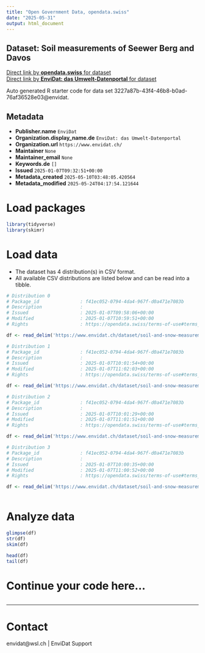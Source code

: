 ```yaml
---
title: "Open Government Data, opendata.swiss"
date: "2025-05-31"
output: html_document
---
```


## Dataset: Soil measurements of Seewer Berg and Davos



[Direct link by **opendata.swiss** for dataset](https://opendata.swiss/de/dataset/soil-measurements-of-seewer-berg-and-davos)<br>
[Direct link by **EnviDat: das Umwelt-Datenportal** for dataset](https://www.envidat.ch/#/metadata/soil-and-snow-measurements)

Auto generated R starter code for data set 3227a87b-43f4-46b8-b0ad-76af36528e03@envidat.

## Metadata

- **Publisher.name** `EnviDat`
- **Organization.display_name.de** `EnviDat: das Umwelt-Datenportal`
- **Organization.url** `https://www.envidat.ch/`
- **Maintainer** `None`
- **Maintainer_email** `None`
- **Keywords.de** `[]`
- **Issued** `2025-01-07T09:32:51+00:00`
- **Metadata_created** `2025-05-10T03:48:05.420564`
- **Metadata_modified** `2025-05-24T04:17:54.121644`


# Load packages

```r

library(tidyverse)
library(skimr)

```

# Load data

-   The dataset has 4 distribution(s) in CSV format.
-   All available CSV distributions are listed below and can be read into a tibble.

```r

# Distribution 0
# Package_id               : f41ec052-0794-4da4-967f-d0a471e7083b
# Description              : 
# Issued                   : 2025-01-07T09:58:06+00:00
# Modified                 : 2025-01-07T10:59:51+00:00
# Rights                   : https://opendata.swiss/terms-of-use#terms_by

df <- read_delim('https://www.envidat.ch/dataset/soil-and-snow-measurements/resource/7494a93b-068b-4d87-8f33-a16d197d27bf')

# Distribution 1
# Package_id               : f41ec052-0794-4da4-967f-d0a471e7083b
# Description              : 
# Issued                   : 2025-01-07T10:01:54+00:00
# Modified                 : 2025-01-07T11:02:03+00:00
# Rights                   : https://opendata.swiss/terms-of-use#terms_by

df <- read_delim('https://www.envidat.ch/dataset/soil-and-snow-measurements/resource/810089c7-a4f8-4e9a-a9b9-5d1a55676b81')

# Distribution 2
# Package_id               : f41ec052-0794-4da4-967f-d0a471e7083b
# Description              : 
# Issued                   : 2025-01-07T10:01:29+00:00
# Modified                 : 2025-01-07T11:01:51+00:00
# Rights                   : https://opendata.swiss/terms-of-use#terms_by

df <- read_delim('https://www.envidat.ch/dataset/soil-and-snow-measurements/resource/c1c4be41-28ff-4d20-97d5-aa6c28e74695')

# Distribution 3
# Package_id               : f41ec052-0794-4da4-967f-d0a471e7083b
# Description              : 
# Issued                   : 2025-01-07T10:00:35+00:00
# Modified                 : 2025-01-07T11:00:52+00:00
# Rights                   : https://opendata.swiss/terms-of-use#terms_by

df <- read_delim('https://www.envidat.ch/dataset/soil-and-snow-measurements/resource/d4114528-bd8a-4335-b9ba-3d8eba7bb1fa')



```

# Analyze data

```r

glimpse(df)
str(df)
skim(df)

head(df)
tail(df)

```

# Continue your code here...

```r

```

------------------------------------------------------------------------

# Contact

envidat@wsl.ch | EnviDat Support
